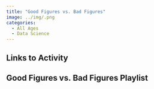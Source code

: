```yaml
---
title: "Good Figures vs. Bad Figures"
image: ../img/.png
categories:
  - All Ages
  - Data Science
---
```


## Links to Activity

## Good Figures vs. Bad Figures Playlist

